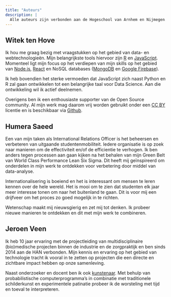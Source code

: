 ```yaml
---
title: "Auteurs"
description: |
  Alle auteurs zijn verbonden aan de Hogeschool van Arnhem en Nijmegen.
---
```


## Witek ten Hove
Ik hou me graag bezig met vraagstukken op het gebied van data- en webtechnologieën. Mijn belangrijkste tools hiervoor zijn [R](https://www.rstudio.com/) en [JavaScript](https://www.w3schools.com/js/default.asp). Momenteel ligt mijn focus op het verdiepen van mijn skills op het gebied van [Node.js](https://nodejs.org/en/), [React](https://reactjs.org/) en NoSQL databases ([MongoDB](https://www.mongodb.com/) en [Google Firebase](https://firebase.google.com/)).

Ik heb bovendien het sterke vermoeden dat JavaScript zich naast Python en R zal gaan ontwikkelen tot een belangrijke taal voor Data Science. Aan die ontwikkeling wil ik actief deelnemen.

Overigens ben ik een enthousiaste supporter van de Open Source community. Al mijn werk mag daarom vrij worden gebruikt onder een [CC BY](https://creativecommons.org/licenses/by/4.0/) licentie en is beschikbaar via [Github](https://github.com/witusj).

## Humera Saeed
Een van mijn taken als International Relations Officer is het beheersen en verbeteren van uitgaande studentenmobiliteit. Iedere organisatie is op zoek naar manieren om de effectiviteit en/of de efficientie te verhogen. Ik ben anders tegen processen aan gaan kijken na het behalen van mijn Green Belt van World Class Performance Lean Six Sigma. Dit heeft mij geïnspireerd om onderdelen in mijn werk te ontdekken voor verbetering door middel van data-analyse.

Internationalisering is boeiend en het is interessant om mensen te leren kennen over de hele wereld. Het is mooi om te zien dat studenten elk jaar meer interesse tonen om naar het buitenland te gaan. Dit is voor mij een drijfveer om het proces zo goed mogelijk in te richten.

Wetenschap maakt mij nieuwsgierig en zet mij tot denken. Ik probeer nieuwe manieren te ontdekken en dit met mijn werk te combineren.

## Jeroen Veen
Ik heb 10 jaar ervaring met de projectleiding van multidisciplinaire (bio)medische projecten binnen de industrie en de zorgpraktijk en ben sinds 2014 aan de HAN verbonden. Mijn kennis en ervaring op het gebied van technologie tracht ik vooral in te zetten op projecten die een directe en zichtbare impact hebben op onze samenleving.

Naast onderzoeker en docent ben ik ook <a href="http://jeroenveen.nl/index.html" target="_blank">kunstenaar</a>. Met behulp van probabilistische computerprogramma's in combinatie met traditionele schilderkunst en experimentele patinatie probeer ik de worsteling met tijd en toeval te interpreteren.

